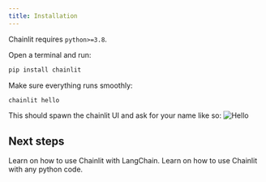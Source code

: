 ```yaml
---
title: Installation
---
```


Chainlit requires `python>=3.8`.

Open a terminal and run:
```bash
pip install chainlit
```

Make sure everything runs smoothly:
```bash
chainlit hello
```

This should spawn the chainlit UI and ask for your name like so:
![Hello](/images/hello.png)

## Next steps

<Card title="With LangChain" icon="link" href="/langchain">
  Learn on how to use Chainlit with LangChain.
</Card>

<Card title="With PurePython" icon="link" href="/pure-python">
  Learn on how to use Chainlit with any python code.
</Card>